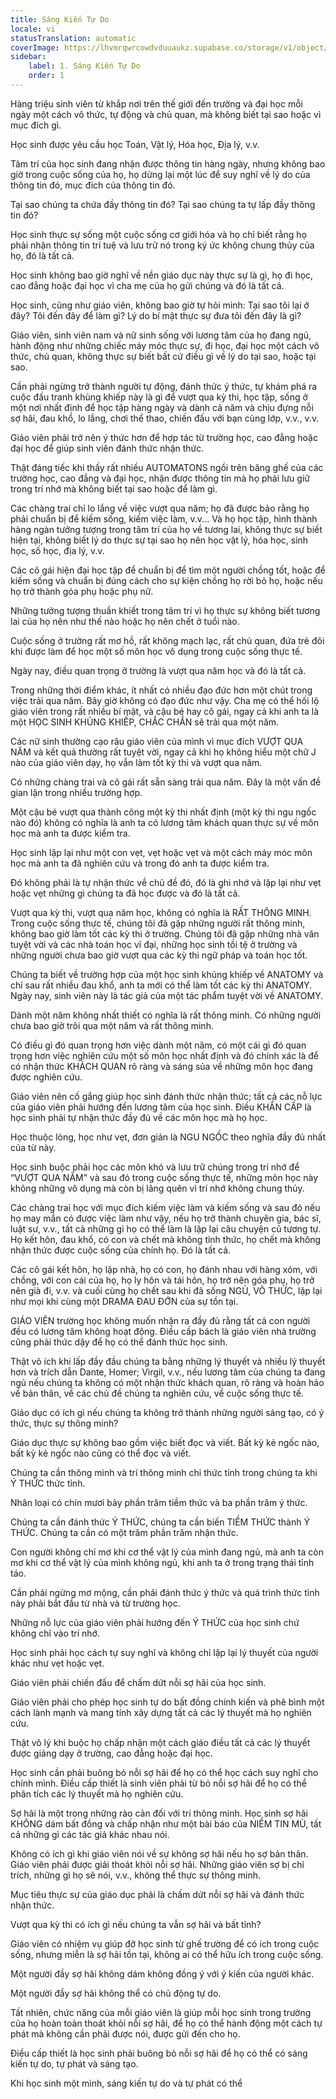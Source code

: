 ```yaml
---
title: Sáng Kiến Tự Do
locale: vi
statusTranslation: automatic
coverImage: https://lhvmrqwrcowdvduuaukz.supabase.co/storage/v1/object/public/strapi-uploads/small_cover-educacion-fundamental.webp-2d51a7828a2b1309555be27f7e2a61a0.webp
sidebar:
    label: 1. Sáng Kiến Tự Do
    order: 1
---
```

Hàng triệu sinh viên từ khắp nơi trên thế giới đến trường và đại học mỗi ngày một cách vô thức, tự động và chủ quan, mà không biết tại sao hoặc vì mục đích gì.

Học sinh được yêu cầu học Toán, Vật lý, Hóa học, Địa lý, v.v.

Tâm trí của học sinh đang nhận được thông tin hàng ngày, nhưng không bao giờ trong cuộc sống của họ, họ dừng lại một lúc để suy nghĩ về lý do của thông tin đó, mục đích của thông tin đó.

Tại sao chúng ta chứa đầy thông tin đó? Tại sao chúng ta tự lấp đầy thông tin đó?

Học sinh thực sự sống một cuộc sống cơ giới hóa và họ chỉ biết rằng họ phải nhận thông tin trí tuệ và lưu trữ nó trong ký ức không chung thủy của họ, đó là tất cả.

Học sinh không bao giờ nghĩ về nền giáo dục này thực sự là gì, họ đi học, cao đẳng hoặc đại học vì cha mẹ của họ gửi chúng và đó là tất cả.

Học sinh, cũng như giáo viên, không bao giờ tự hỏi mình: Tại sao tôi lại ở đây? Tôi đến đây để làm gì? Lý do bí mật thực sự đưa tôi đến đây là gì?

Giáo viên, sinh viên nam và nữ sinh sống với lương tâm của họ đang ngủ, hành động như những chiếc máy móc thực sự, đi học, đại học một cách vô thức, chủ quan, không thực sự biết bất cứ điều gì về lý do tại sao, hoặc tại sao.

Cần phải ngừng trở thành người tự động, đánh thức ý thức, tự khám phá ra cuộc đấu tranh khủng khiếp này là gì để vượt qua kỳ thi, học tập, sống ở một nơi nhất định để học tập hàng ngày và dành cả năm và chịu đựng nỗi sợ hãi, đau khổ, lo lắng, chơi thể thao, chiến đấu với bạn cùng lớp, v.v., v.v.

Giáo viên phải trở nên ý thức hơn để hợp tác từ trường học, cao đẳng hoặc đại học để giúp sinh viên đánh thức nhận thức.

Thật đáng tiếc khi thấy rất nhiều AUTOMATONS ngồi trên băng ghế của các trường học, cao đẳng và đại học, nhận được thông tin mà họ phải lưu giữ trong trí nhớ mà không biết tại sao hoặc để làm gì.

Các chàng trai chỉ lo lắng về việc vượt qua năm; họ đã được bảo rằng họ phải chuẩn bị để kiếm sống, kiếm việc làm, v.v... Và họ học tập, hình thành hàng ngàn tưởng tượng trong tâm trí của họ về tương lai, không thực sự biết hiện tại, không biết lý do thực sự tại sao họ nên học vật lý, hóa học, sinh học, số học, địa lý, v.v.

Các cô gái hiện đại học tập để chuẩn bị để tìm một người chồng tốt, hoặc để kiếm sống và chuẩn bị đúng cách cho sự kiện chồng họ rời bỏ họ, hoặc nếu họ trở thành góa phụ hoặc phụ nữ.

Những tưởng tượng thuần khiết trong tâm trí vì họ thực sự không biết tương lai của họ nên như thế nào hoặc họ nên chết ở tuổi nào.

Cuộc sống ở trường rất mơ hồ, rất không mạch lạc, rất chủ quan, đứa trẻ đôi khi được làm để học một số môn học vô dụng trong cuộc sống thực tế.

Ngày nay, điều quan trọng ở trường là vượt qua năm học và đó là tất cả.

Trong những thời điểm khác, ít nhất có nhiều đạo đức hơn một chút trong việc trải qua năm. Bây giờ không có đạo đức như vậy. Cha mẹ có thể hối lộ giáo viên trong rất nhiều bí mật, và cậu bé hay cô gái, ngay cả khi anh ta là một HỌC SINH KHỦNG KHIẾP, CHẮC CHẮN sẽ trải qua một năm.

Các nữ sinh thường cạo râu giáo viên của mình vì mục đích VƯỢT QUA NĂM và kết quả thường rất tuyệt vời, ngay cả khi họ không hiểu một chữ J nào của giáo viên dạy, họ vẫn làm tốt kỳ thi và vượt qua năm.

Có những chàng trai và cô gái rất sẵn sàng trải qua năm. Đây là một vấn đề gian lận trong nhiều trường hợp.

Một cậu bé vượt qua thành công một kỳ thi nhất định (một kỳ thi ngu ngốc nào đó) không có nghĩa là anh ta có lương tâm khách quan thực sự về môn học mà anh ta được kiểm tra.

Học sinh lặp lại như một con vẹt, vẹt hoặc vẹt và một cách máy móc môn học mà anh ta đã nghiên cứu và trong đó anh ta được kiểm tra.

Đó không phải là tự nhận thức về chủ đề đó, đó là ghi nhớ và lặp lại như vẹt hoặc vẹt những gì chúng ta đã học được và đó là tất cả.

Vượt qua kỳ thi, vượt qua năm học, không có nghĩa là RẤT THÔNG MINH. Trong cuộc sống thực tế, chúng tôi đã gặp những người rất thông minh, không bao giờ làm tốt các kỳ thi ở trường. Chúng tôi đã gặp những nhà văn tuyệt vời và các nhà toán học vĩ đại, những học sinh tồi tệ ở trường và những người chưa bao giờ vượt qua các kỳ thi ngữ pháp và toán học tốt.

Chúng ta biết về trường hợp của một học sinh khủng khiếp về ANATOMY và chỉ sau rất nhiều đau khổ, anh ta mới có thể làm tốt các kỳ thi ANATOMY. Ngày nay, sinh viên này là tác giả của một tác phẩm tuyệt vời về ANATOMY.

Dành một năm không nhất thiết có nghĩa là rất thông minh. Có những người chưa bao giờ trôi qua một năm và rất thông minh.

Có điều gì đó quan trọng hơn việc dành một năm, có một cái gì đó quan trọng hơn việc nghiên cứu một số môn học nhất định và đó chính xác là để có nhận thức KHÁCH QUAN rõ ràng và sáng sủa về những môn học đang được nghiên cứu.

Giáo viên nên cố gắng giúp học sinh đánh thức nhận thức; tất cả các nỗ lực của giáo viên phải hướng đến lương tâm của học sinh. Điều KHẨN CẤP là học sinh phải tự nhận thức đầy đủ về các môn học mà họ học.

Học thuộc lòng, học như vẹt, đơn giản là NGU NGỐC theo nghĩa đầy đủ nhất của từ này.

Học sinh buộc phải học các môn khó và lưu trữ chúng trong trí nhớ để “VƯỢT QUA NĂM” và sau đó trong cuộc sống thực tế, những môn học này không những vô dụng mà còn bị lãng quên vì trí nhớ không chung thủy.

Các chàng trai học với mục đích kiếm việc làm và kiếm sống và sau đó nếu họ may mắn có được việc làm như vậy, nếu họ trở thành chuyên gia, bác sĩ, luật sư, v.v., tất cả những gì họ có thể làm là lặp lại câu chuyện cũ tương tự. Họ kết hôn, đau khổ, có con và chết mà không tỉnh thức, họ chết mà không nhận thức được cuộc sống của chính họ. Đó là tất cả.

Các cô gái kết hôn, họ lập nhà, họ có con, họ đánh nhau với hàng xóm, với chồng, với con cái của họ, họ ly hôn và tái hôn, họ trở nên góa phụ, họ trở nên già đi, v.v. và cuối cùng họ chết sau khi đã sống NGỦ, VÔ THỨC, lặp lại như mọi khi cùng một DRAMA ĐAU ĐỚN của sự tồn tại.

GIÁO VIÊN trường học không muốn nhận ra đầy đủ rằng tất cả con người đều có lương tâm không hoạt động. Điều cấp bách là giáo viên nhà trường cũng phải thức dậy để họ có thể đánh thức học sinh.

Thật vô ích khi lấp đầy đầu chúng ta bằng những lý thuyết và nhiều lý thuyết hơn và trích dẫn Dante, Homer; Virgil, v.v., nếu lương tâm của chúng ta đang ngủ nếu chúng ta không có một nhận thức khách quan, rõ ràng và hoàn hảo về bản thân, về các chủ đề chúng ta nghiên cứu, về cuộc sống thực tế.

Giáo dục có ích gì nếu chúng ta không trở thành những người sáng tạo, có ý thức, thực sự thông minh?

Giáo dục thực sự không bao gồm việc biết đọc và viết. Bất kỳ kẻ ngốc nào, bất kỳ kẻ ngốc nào cũng có thể đọc và viết.

Chúng ta cần thông minh và trí thông minh chỉ thức tỉnh trong chúng ta khi Ý THỨC thức tỉnh.

Nhân loại có chín mươi bảy phần trăm tiềm thức và ba phần trăm ý thức.

Chúng ta cần đánh thức Ý THỨC, chúng ta cần biến TIỀM THỨC thành Ý THỨC. Chúng ta cần có một trăm phần trăm nhận thức.

Con người không chỉ mơ khi cơ thể vật lý của mình đang ngủ, mà anh ta còn mơ khi cơ thể vật lý của mình không ngủ, khi anh ta ở trong trạng thái tỉnh táo.

Cần phải ngừng mơ mộng, cần phải đánh thức ý thức và quá trình thức tỉnh này phải bắt đầu từ nhà và từ trường học.

Những nỗ lực của giáo viên phải hướng đến Ý THỨC của học sinh chứ không chỉ vào trí nhớ.

Học sinh phải học cách tự suy nghĩ và không chỉ lặp lại lý thuyết của người khác như vẹt hoặc vẹt.

Giáo viên phải chiến đấu để chấm dứt nỗi sợ hãi của học sinh.

Giáo viên phải cho phép học sinh tự do bất đồng chính kiến và phê bình một cách lành mạnh và mang tính xây dựng tất cả các lý thuyết mà họ nghiên cứu.

Thật vô lý khi buộc họ chấp nhận một cách giáo điều tất cả các lý thuyết được giảng dạy ở trường, cao đẳng hoặc đại học.

Học sinh cần phải buông bỏ nỗi sợ hãi để họ có thể học cách suy nghĩ cho chính mình. Điều cấp thiết là sinh viên phải từ bỏ nỗi sợ hãi để họ có thể phân tích các lý thuyết mà họ nghiên cứu.

Sợ hãi là một trong những rào cản đối với trí thông minh. Học sinh sợ hãi KHÔNG dám bất đồng và chấp nhận như một bài báo của NIỀM TIN MÙ, tất cả những gì các tác giả khác nhau nói.

Không có ích gì khi giáo viên nói về sự không sợ hãi nếu họ sợ bản thân. Giáo viên phải được giải thoát khỏi nỗi sợ hãi. Những giáo viên sợ bị chỉ trích, những gì họ sẽ nói, v.v., không thể thực sự thông minh.

Mục tiêu thực sự của giáo dục phải là chấm dứt nỗi sợ hãi và đánh thức nhận thức.

Vượt qua kỳ thi có ích gì nếu chúng ta vẫn sợ hãi và bất tỉnh?

Giáo viên có nhiệm vụ giúp đỡ học sinh từ ghế trường để có ích trong cuộc sống, nhưng miễn là sợ hãi tồn tại, không ai có thể hữu ích trong cuộc sống.

Một người đầy sợ hãi không dám không đồng ý với ý kiến của người khác.

Một người đầy sợ hãi không thể có chủ động tự do.

Tất nhiên, chức năng của mỗi giáo viên là giúp mỗi học sinh trong trường của họ hoàn toàn thoát khỏi nỗi sợ hãi, để họ có thể hành động một cách tự phát mà không cần phải được nói, được gửi đến cho họ.

Điều cấp thiết là học sinh phải buông bỏ nỗi sợ hãi để họ có thể có sáng kiến tự do, tự phát và sáng tạo.

Khi học sinh một mình, sáng kiến tự do và tự phát có thể

